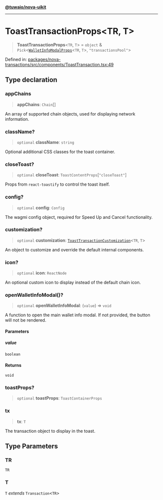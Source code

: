 [**@tuwaio/nova-uikit**](../../../README.md)

***

# ToastTransactionProps\<TR, T\>

> **ToastTransactionProps**\<`TR`, `T`\> = `object` & `Pick`\<[`WalletInfoModalProps`](../interfaces/WalletInfoModalProps.md)\<`TR`, `T`\>, `"transactionsPool"`\>

Defined in: [packages/nova-transactions/src/components/ToastTransaction.tsx:49](https://github.com/TuwaIO/nova-uikit/blob/a9a594a8665072c3f24170aaf92315d433f995a0/packages/nova-transactions/src/components/ToastTransaction.tsx#L49)

## Type declaration

### appChains

> **appChains**: `Chain`[]

An array of supported chain objects, used for displaying network information.

### className?

> `optional` **className**: `string`

Optional additional CSS classes for the toast container.

### closeToast?

> `optional` **closeToast**: `ToastContentProps`\[`"closeToast"`\]

Props from `react-toastify` to control the toast itself.

### config?

> `optional` **config**: `Config`

The wagmi config object, required for Speed Up and Cancel functionality.

### customization?

> `optional` **customization**: [`ToastTransactionCustomization`](ToastTransactionCustomization.md)\<`TR`, `T`\>

An object to customize and override the default internal components.

### icon?

> `optional` **icon**: `ReactNode`

An optional custom icon to display instead of the default chain icon.

### openWalletInfoModal()?

> `optional` **openWalletInfoModal**: (`value`) => `void`

A function to open the main wallet info modal. If not provided, the button will not be rendered.

#### Parameters

##### value

`boolean`

#### Returns

`void`

### toastProps?

> `optional` **toastProps**: `ToastContainerProps`

### tx

> **tx**: `T`

The transaction object to display in the toast.

## Type Parameters

### TR

`TR`

### T

`T` *extends* `Transaction`\<`TR`\>

